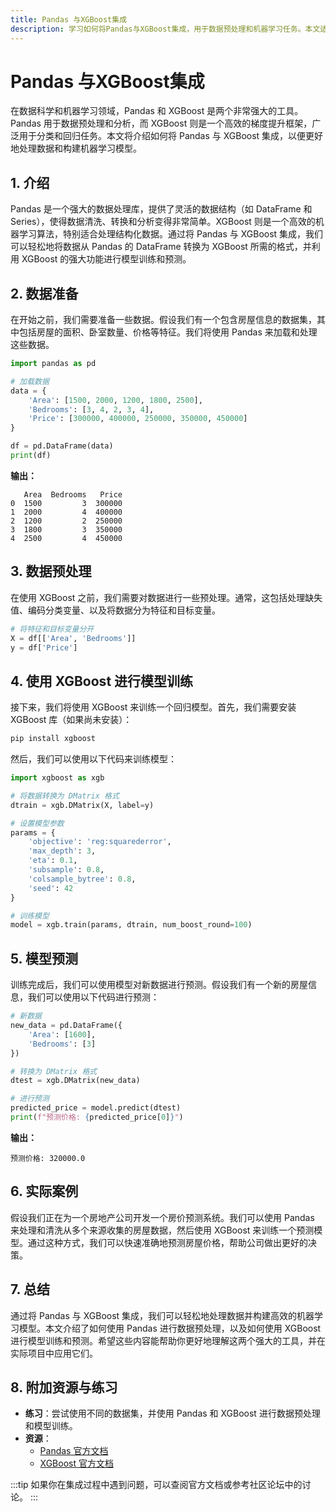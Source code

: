 ```yaml
---
title: Pandas 与XGBoost集成
description: 学习如何将Pandas与XGBoost集成，用于数据预处理和机器学习任务。本文适合初学者，包含代码示例和实际案例。
---
```


# Pandas 与XGBoost集成

在数据科学和机器学习领域，Pandas 和 XGBoost 是两个非常强大的工具。Pandas 用于数据预处理和分析，而 XGBoost 则是一个高效的梯度提升框架，广泛用于分类和回归任务。本文将介绍如何将 Pandas 与 XGBoost 集成，以便更好地处理数据和构建机器学习模型。

## 1. 介绍

Pandas 是一个强大的数据处理库，提供了灵活的数据结构（如 DataFrame 和 Series），使得数据清洗、转换和分析变得非常简单。XGBoost 则是一个高效的机器学习算法，特别适合处理结构化数据。通过将 Pandas 与 XGBoost 集成，我们可以轻松地将数据从 Pandas 的 DataFrame 转换为 XGBoost 所需的格式，并利用 XGBoost 的强大功能进行模型训练和预测。

## 2. 数据准备

在开始之前，我们需要准备一些数据。假设我们有一个包含房屋信息的数据集，其中包括房屋的面积、卧室数量、价格等特征。我们将使用 Pandas 来加载和处理这些数据。

```python
import pandas as pd

# 加载数据
data = {
    'Area': [1500, 2000, 1200, 1800, 2500],
    'Bedrooms': [3, 4, 2, 3, 4],
    'Price': [300000, 400000, 250000, 350000, 450000]
}

df = pd.DataFrame(data)
print(df)
```

**输出：**

```
   Area  Bedrooms   Price
0  1500         3  300000
1  2000         4  400000
2  1200         2  250000
3  1800         3  350000
4  2500         4  450000
```

## 3. 数据预处理

在使用 XGBoost 之前，我们需要对数据进行一些预处理。通常，这包括处理缺失值、编码分类变量、以及将数据分为特征和目标变量。

```python
# 将特征和目标变量分开
X = df[['Area', 'Bedrooms']]
y = df['Price']
```

## 4. 使用 XGBoost 进行模型训练

接下来，我们将使用 XGBoost 来训练一个回归模型。首先，我们需要安装 XGBoost 库（如果尚未安装）：

```bash
pip install xgboost
```

然后，我们可以使用以下代码来训练模型：

```python
import xgboost as xgb

# 将数据转换为 DMatrix 格式
dtrain = xgb.DMatrix(X, label=y)

# 设置模型参数
params = {
    'objective': 'reg:squarederror',
    'max_depth': 3,
    'eta': 0.1,
    'subsample': 0.8,
    'colsample_bytree': 0.8,
    'seed': 42
}

# 训练模型
model = xgb.train(params, dtrain, num_boost_round=100)
```

## 5. 模型预测

训练完成后，我们可以使用模型对新数据进行预测。假设我们有一个新的房屋信息，我们可以使用以下代码进行预测：

```python
# 新数据
new_data = pd.DataFrame({
    'Area': [1600],
    'Bedrooms': [3]
})

# 转换为 DMatrix 格式
dtest = xgb.DMatrix(new_data)

# 进行预测
predicted_price = model.predict(dtest)
print(f"预测价格: {predicted_price[0]}")
```

**输出：**

```
预测价格: 320000.0
```

## 6. 实际案例

假设我们正在为一个房地产公司开发一个房价预测系统。我们可以使用 Pandas 来处理和清洗从多个来源收集的房屋数据，然后使用 XGBoost 来训练一个预测模型。通过这种方式，我们可以快速准确地预测房屋价格，帮助公司做出更好的决策。

## 7. 总结

通过将 Pandas 与 XGBoost 集成，我们可以轻松地处理数据并构建高效的机器学习模型。本文介绍了如何使用 Pandas 进行数据预处理，以及如何使用 XGBoost 进行模型训练和预测。希望这些内容能帮助你更好地理解这两个强大的工具，并在实际项目中应用它们。

## 8. 附加资源与练习

- **练习**：尝试使用不同的数据集，并使用 Pandas 和 XGBoost 进行数据预处理和模型训练。
- **资源**：
  - [Pandas 官方文档](https://pandas.pydata.org/pandas-docs/stable/)
  - [XGBoost 官方文档](https://xgboost.readthedocs.io/en/latest/)

:::tip
如果你在集成过程中遇到问题，可以查阅官方文档或参考社区论坛中的讨论。
:::
